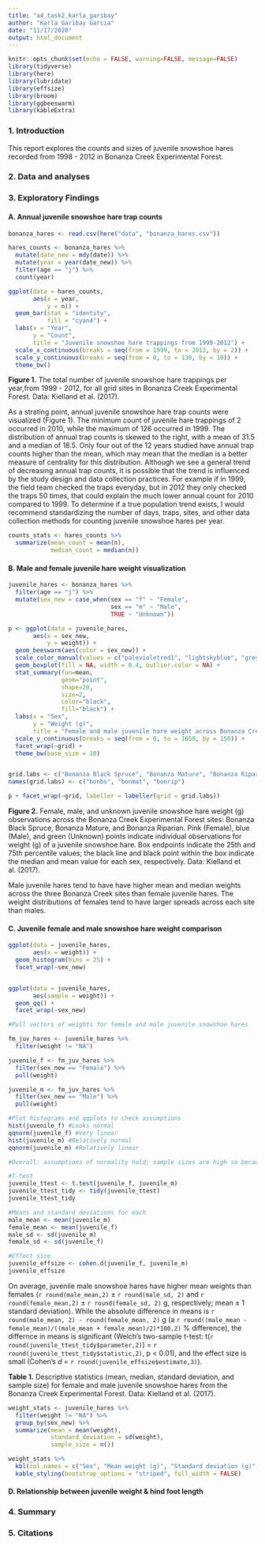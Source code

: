 ```yaml
---
title: "a4_task2_karla_garibay"
author: "Karla Garibay Garcia"
date: "11/17/2020"
output: html_document
---
```


```r
knitr::opts_chunk$set(echo = FALSE, warning=FALSE, message=FALSE)
library(tidyverse)
library(here)
library(lubridate)
library(effsize)
library(broom)
library(ggbeeswarm)
library(kableExtra)
```

### 1. Introduction

This report explores the counts and sizes of juvenile snowshoe hares recorded from 1998 - 2012 in Bonanza Creek Experimental Forest. 


### 2. Data and analyses


### 3. Exploratory Findings

#### A. Annual juvenile snowshoe hare trap counts

```r
bonanza_hares <- read.csv(here("data", "bonanza_hares.csv"))

hares_counts <- bonanza_hares %>% 
  mutate(date_new = mdy(date)) %>% 
  mutate(year = year(date_new)) %>% 
  filter(age == "j") %>% 
  count(year)

ggplot(data = hares_counts, 
       aes(x = year,
           y = n)) +
  geom_bar(stat = "identity", 
           fill = "cyan4") +
  labs(x = "Year", 
       y = "Count", 
       title = "Juvenile snowshoe hare trappings from 1999-2012") +
  scale_x_continuous(breaks = seq(from = 1999, to = 2012, by = 2)) +
  scale_y_continuous(breaks = seq(from = 0, to = 130, by = 10)) +
  theme_bw()

```


**Figure 1.** The total number of juvenile snowshoe hare trappings per year,from 1999 - 2012, for all grid sites in Bonanza Creek Experimental Forest. Data: Kielland et al. (2017). 


As a strating point, annual juvenile snowshoe hare trap counts were visualized (Figure 1). The minimum count of juvenile hare trappings of 2 occurred in 2010, while the maximum of 126 occurred in 1999.  The distribution of annual trap counts is skewed to the right, with a mean of 31.5 and a median of 18.5. Only four out of the 12 years studied have annual trap counts higher than the mean, which may mean that the median is a better measure of centrality for this distribution. Although we see a general trend of decreasing annual trap counts, it is possible that the trend is influenced by the study design and data collection practices. For example if in 1999, the field team checked the traps everyday, but in 2012 they only checked the traps 50 times, that could explain the much lower annual count for 2010 compared to 1999. To determine if a true population trend exists, I would recommend standardizing the number of days, traps, sites, and other data collection methods for counting juvenile snowshoe hares per year. 

```r
counts_stats <- hares_counts %>% 
  summarize(mean_count = mean(n),
            median_count = median(n))
```

#### B. Male and female juvenile hare weight visualization

```r
juvenile_hares <- bonanza_hares %>% 
  filter(age == "j") %>% 
  mutate(sex_new = case_when(sex == "f" ~ "Female", 
                             sex == "m" ~ "Male", 
                             TRUE ~ "Unknown"))

p <- ggplot(data = juvenile_hares, 
       aes(x = sex_new, 
           y = weight)) +
  geom_beeswarm(aes(color = sex_new)) +
  scale_color_manual(values = c("palevioletred1", "lightskyblue", "grey")) +
  geom_boxplot(fill = NA, width = 0.4, outlier.color = NA) +
  stat_summary(fun=mean, 
               geom="point", 
               shape=20, 
               size=2, 
               color="black", 
               fill="black") +
  labs(x = "Sex", 
       y = "Weight (g)", 
       title = "Female and male juvenile hare weight across Bonanza Creek sites") +
  scale_y_continuous(breaks = seq(from = 0, to = 1650, by = 150)) +
  facet_wrap(~grid) + 
  theme_bw(base_size = 10)


grid.labs <- c("Bonanza Black Spruce", "Bonanza Mature", "Bonanza Riparian")
names(grid.labs) <- c("bonbs", "bonmat", "bonrip")

p + facet_wrap(~grid, labeller = labeller(grid = grid.labs))

```

**Figure 2.** Female, male, and unknown juvenile snowshoe hare weight (g) observations across the Bonanza Creek Experimental Forest sites: Bonanza Black Spruce, Bonanza Mature, and Bonanza Riparian. Pink (Female), blue (Male), and green (Unknown) points indicate individual observations for weight (g) of a juvenile snowshoe hare. Box endpoints indicate the 25th and 75th percentile values; the black line and black point within the box indicate the median and mean value for each sex, respectively. Data: Kielland et al. (2017). 

Male juvenile hares tend to have have higher mean and median weights across the three Bonanza Creek sites than female juvenile hares. The weight distributions of females tend to have larger spreads across each site than males. 


#### C. Juvenile female and male snowshoe hare weight comparison 

```r
ggplot(data = juvenile_hares, 
       aes(x = weight)) +
  geom_histogram(bins = 25) +
  facet_wrap(~sex_new)


ggplot(data = juvenile_hares, 
       aes(sample = weight)) +
  geom_qq() +
  facet_wrap(~sex_new)
```

```r
#Pull vectors of weights for female and male juvenile snowshoe hares

fm_juv_hares <- juvenile_hares %>% 
  filter(weight != "NA")

juvenile_f <- fm_juv_hares %>% 
  filter(sex_new == "Female") %>% 
  pull(weight)

juvenile_m <- fm_juv_hares %>% 
  filter(sex_new == "Male") %>% 
  pull(weight)

#Plot histograms and qqplots to check assumptions
hist(juvenile_f) #Looks normal
qqnorm(juvenile_f) #Very linear
hist(juvenile_m) #Relatively normal
qqnorm(juvenile_m) #Relatively linear

#Overall: assumptions of normality hold; sample sizes are high so because of the Central Limit Theorem, we can assume the means will be normally distributed. So two-sample t-test is OK for means comparison.

#T-test
juvenile_ttest <- t.test(juvenile_f, juvenile_m)
juvenile_ttest_tidy <- tidy(juvenile_ttest)
juvenile_ttest_tidy

#Means and standard deviations for each
male_mean <- mean(juvenile_m)
female_mean <- mean(juvenile_f)
male_sd <- sd(juvenile_m)
female_sd <- sd(juvenile_f)

#Effect size
juvenile_effsize <- cohen.d(juvenile_f, juvenile_m)
juvenile_effsize

```

On average, juvenile male snowshoe hares have higher mean weights than females (`r round(male_mean,2)` $\pm$ `r round(male_sd, 2)` and `r round(female_mean,2)` $\pm$ `r round(female_sd, 2)` g, respectively; mean $\pm$ 1 standard deviation). While the absolute difference in means is `r round(male_mean, 2) - round(female_mean, 2)` g (a `r round((male_mean - female_mean)/((male_mean + female_mean)/2)*100,2)` % difference), the differnce in means is significant (Welch's two-sample t-test: t(`r round(juvenile_ttest_tidy$parameter,2)`) = `r round(juvenile_ttest_tidy$statistic,2)`, p < 0.01), and the effect size is small (Cohen's *d* = `r round(juvenile_effsize$estimate,3)`).

**Table 1.** Descriptive statistics (mean, median, standard deviation, and sample size) for female and male juvenile snowshoe hares from the Bonanza Creek Experimental Forest. Data: Kielland et al. (2017).


```r
weight_stats <- juvenile_hares %>% 
  filter(weight != "NA") %>% 
  group_by(sex_new) %>% 
  summarize(mean = mean(weight),
            standard_deviation = sd(weight),
            sample_size = n())

weight_stats %>% 
  kbl(col.names = c("Sex", "Mean weight (g)", "Standard deviation (g)", "Sample size")) %>% 
  kable_styling(bootstrap_options = "striped", full_width = FALSE)
```


#### D. Relationship between juvenile weight & hind foot length

### 4. Summary


### 5. Citations